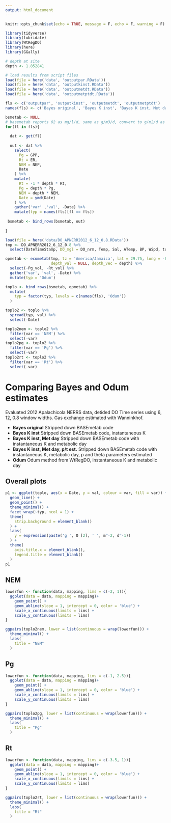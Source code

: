 ```yaml
---
output: html_document
---
```


```r
knitr::opts_chunk$set(echo = TRUE, message = F, echo = F, warning = F)

library(tidyverse)
library(lubridate)
library(WtRegDO)
library(here)
library(GGally)

# depth at site
depth <- 1.852841

# load results from script files
load(file = here('data', 'outputpar.RData'))
load(file = here('data', 'outputkinst.RData'))
load(file = here('data', 'outputmetdt.RData'))
load(file = here('data', 'outputmetptdt.RData'))

fls <- c('outputpar', 'outputkinst', 'outputmetdt', 'outputmetptdt')
names(fls) <- c('Bayes original', 'Bayes K inst', 'Bayes K inst, Met day', 'Bayes K inst, Met day, p/t est.')

bsmetab <- NULL
# basemetab reports O2 as mg/l/d, same as g/m3/d, convert to g/m2/d as areal by multiplying by depth
for(fl in fls){
  
  dat <- get(fl)
  
  out <- dat %>% 
    select(
      Pg = GPP, 
      Rt = ER, 
      NEM = NEP,
      Date
    ) %>% 
    mutate(
      Rt = -1 * depth * Rt,
      Pg = depth * Pg, 
      NEM = depth * NEM,
      Date = ymd(Date) 
    ) %>% 
    gather('var' ,'val', -Date) %>% 
    mutate(typ = names(fls)[fl == fls])
  
 bsmetab <- bind_rows(bsmetab, out)
 
}

load(file = here('data/DO_APNERR2012_6_12_0.8.RData'))
tmp <- DO_APNERR2012_6_12_0.8 %>%
  select(DateTimeStamp, DO_mgl = DO_nrm, Temp, Sal, ATemp, BP, WSpd, totpar, Tide)

opmetab <- ecometab(tmp, tz = 'America/Jamaica', lat = 29.75, long = -85, gasex = 'Wanninkhof', gasave = 'instant', metab_units = 'grams', 
                    depth_val = NULL, depth_vec = depth) %>% 
  select(-Pg_vol, -Rt_vol) %>% 
  gather('var', 'val', -Date) %>% 
  mutate(typ = 'Odum')

toplo <- bind_rows(bsmetab, opmetab) %>% 
  mutate(
    typ = factor(typ, levels = c(names(fls), 'Odum'))
  )

toplo2 <- toplo %>% 
  spread(typ, val) %>% 
  select(-Date)

toplo2nem <- toplo2 %>% 
  filter(var == 'NEM') %>% 
  select(-var)
toplo2pg <- toplo2 %>% 
  filter(var == 'Pg') %>% 
  select(-var)
toplo2rt <- toplo2 %>% 
  filter(var == 'Rt') %>% 
  select(-var)
```

# Comparing Bayes and Odum estimates {.tabset}

Evaluated 2012 Apalachicola NERRS data, detided DO Time series using 6, 12, 0.8 window widths.  Gas exchange estimated with Wanninkhof. 

* __Bayes original__ Stripped down BASEmetab code
* __Bayes K inst__ Stripped down BASEmetab code, instantaneous K
* __Bayes K inst, Met day__ Stripped down BASEmetab code with instantaneous K and metabolic day
* __Bayes K inst, Met day, p/t est.__ Stripped down BASEmetab code with instantaneous K, metabolic day, p and theta parameters estimated
* __Odum__ Odum method from WtRegDO, instantaneous K and metabolic day

## Overall plots

```r
p1 <- ggplot(toplo, aes(x = Date, y = val, colour = var, fill = var)) + 
  geom_line() + 
  geom_point() + 
  theme_minimal() + 
  facet_wrap(~typ, ncol = 1) + 
  theme(
    strip.background = element_blank()
  ) +
  labs(
    y = expression(paste('g ', O [2], ' ', m^-2, d^-1))
  ) + 
  theme(
    axis.title.x = element_blank(), 
    legend.title = element_blank()
  )
p1
```

## NEM 

```r
lowerfun <- function(data, mapping, lims = c(-2, 1)){
  ggplot(data = data, mapping = mapping)+
    geom_point() + 
    geom_abline(slope = 1, intercept = 0, color = 'blue') + 
    scale_x_continuous(limits = lims) + 
    scale_y_continuous(limits = lims)
}  

ggpairs(toplo2nem, lower = list(continuous = wrap(lowerfun))) + 
  theme_minimal() + 
  labs(
    title = "NEM"
  )
```

## Pg

```r
lowerfun <- function(data, mapping, lims = c(-1, 2.5)){
  ggplot(data = data, mapping = mapping)+
    geom_point() + 
    geom_abline(slope = 1, intercept = 0, color = 'blue') + 
    scale_x_continuous(limits = lims) +
    scale_y_continuous(limits = lims)
}  

ggpairs(toplo2pg, lower = list(continuous = wrap(lowerfun))) + 
  theme_minimal() + 
  labs(
    title = "Pg"
  )
```

## Rt

```r
lowerfun <- function(data, mapping, lims = c(-3.5, 1)){
  ggplot(data = data, mapping = mapping)+
    geom_point() + 
    geom_abline(slope = 1, intercept = 0, color = 'blue') + 
    scale_x_continuous(limits = lims) +
    scale_y_continuous(limits = lims)
}  

ggpairs(toplo2rt, lower = list(continuous = wrap(lowerfun))) + 
  theme_minimal() + 
  labs(
    title = "Rt"
  )
```